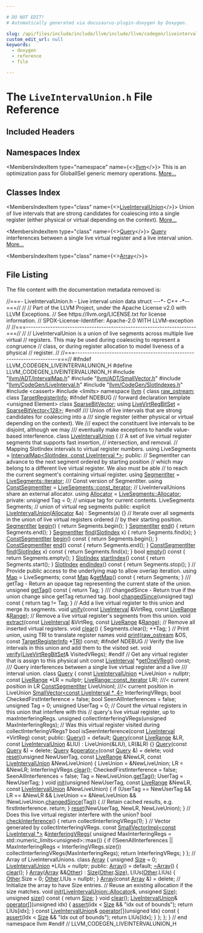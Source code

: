 ```yaml
---

# DO NOT EDIT!
# Automatically generated via docusaurus-plugin-doxygen by Doxygen.

slug: /api/files/include/include/llvm/include/llvm/codegen/liveintervalunion-h
custom_edit_url: null
keywords:
  - doxygen
  - reference
  - file

---
```





# The `LiveIntervalUnion.h` File Reference

<DoxygenPage pluginConfig={pluginConfig}>



## Included Headers

<IncludesList>
<IncludesListItem
  filePath="llvm/ADT/IntervalMap.h"
  permalink="/docs/api/files/include/include/llvm/include/llvm/adt/intervalmap-h"
  isLocal="true" />
<IncludesListItem
  filePath="llvm/ADT/SmallVector.h"
  permalink="/docs/api/files/include/include/llvm/include/llvm/adt/smallvector-h"
  isLocal="true" />
<IncludesListItem
  filePath="llvm/CodeGen/LiveInterval.h"
  permalink="/docs/api/files/include/include/llvm/include/llvm/codegen/liveinterval-h"
  isLocal="true" />
<IncludesListItem
  filePath="llvm/CodeGen/SlotIndexes.h"
  permalink="/docs/api/files/include/include/llvm/include/llvm/codegen/slotindexes-h"
  isLocal="true" />
<IncludesListItem
  filePath="cassert"
  permalink=""
  isLocal="false" />
<IncludesListItem
  filePath="limits"
  permalink=""
  isLocal="false" />
</IncludesList>

## Namespaces Index

<MembersIndex>

<MembersIndexItem
  type="namespace"
  name={<><a href="/docs/api/namespaces/llvm">llvm</a></>}>
This is an optimization pass for GlobalISel generic memory operations. <a href="/docs/api/namespaces/llvm/#details">More...</a>
</MembersIndexItem>

</MembersIndex>

## Classes Index

<MembersIndex>

<MembersIndexItem
  type="class"
  name={<><a href="/docs/api/classes/llvm/liveintervalunion">LiveIntervalUnion</a></>}>
Union of live intervals that are strong candidates for coalescing into a single register (either physical or virtual depending on the context). <a href="/docs/api/classes/llvm/liveintervalunion/#details">More...</a>
</MembersIndexItem>

<MembersIndexItem
  type="class"
  name={<><a href="/docs/api/classes/llvm/liveintervalunion/query">Query</a></>}>
<a href="/docs/api/classes/llvm/liveintervalunion/query">Query</a> interferences between a single live virtual register and a live interval union. <a href="/docs/api/classes/llvm/liveintervalunion/query/#details">More...</a>
</MembersIndexItem>

<MembersIndexItem
  type="class"
  name={<><a href="/docs/api/classes/llvm/liveintervalunion/array">Array</a></>}>
</MembersIndexItem>

</MembersIndex>


## File Listing

The file content with the documentation metadata removed is:

<ProgramListing>

<Link id="l00001" /><CodeLine lineNumber="1"><Highlight kind="comment">//===- LiveIntervalUnion.h - Live interval union data struct ---&#42;- C++ -&#42;--===//</Highlight><Highlight kind="normal"></Highlight></CodeLine>
<Link id="l00002" /><CodeLine lineNumber="2"><Highlight kind="normal"></Highlight><Highlight kind="comment">//</Highlight><Highlight kind="normal"></Highlight></CodeLine>
<Link id="l00003" /><CodeLine lineNumber="3"><Highlight kind="normal"></Highlight><Highlight kind="comment">// Part of the LLVM Project, under the Apache License v2.0 with LLVM Exceptions.</Highlight><Highlight kind="normal"></Highlight></CodeLine>
<Link id="l00004" /><CodeLine lineNumber="4"><Highlight kind="normal"></Highlight><Highlight kind="comment">// See https://llvm.org/LICENSE.txt for license information.</Highlight><Highlight kind="normal"></Highlight></CodeLine>
<Link id="l00005" /><CodeLine lineNumber="5"><Highlight kind="normal"></Highlight><Highlight kind="comment">// SPDX-License-Identifier: Apache-2.0 WITH LLVM-exception</Highlight><Highlight kind="normal"></Highlight></CodeLine>
<Link id="l00006" /><CodeLine lineNumber="6"><Highlight kind="normal"></Highlight><Highlight kind="comment">//</Highlight><Highlight kind="normal"></Highlight></CodeLine>
<Link id="l00007" /><CodeLine lineNumber="7"><Highlight kind="normal"></Highlight><Highlight kind="comment">//===----------------------------------------------------------------------===//</Highlight><Highlight kind="normal"></Highlight></CodeLine>
<Link id="l00008" /><CodeLine lineNumber="8"><Highlight kind="normal"></Highlight><Highlight kind="comment">//</Highlight><Highlight kind="normal"></Highlight></CodeLine>
<Link id="l00009" /><CodeLine lineNumber="9"><Highlight kind="normal"></Highlight><Highlight kind="comment">// LiveIntervalUnion is a union of live segments across multiple live virtual</Highlight><Highlight kind="normal"></Highlight></CodeLine>
<Link id="l00010" /><CodeLine lineNumber="10"><Highlight kind="normal"></Highlight><Highlight kind="comment">// registers. This may be used during coalescing to represent a congruence</Highlight><Highlight kind="normal"></Highlight></CodeLine>
<Link id="l00011" /><CodeLine lineNumber="11"><Highlight kind="normal"></Highlight><Highlight kind="comment">// class, or during register allocation to model liveness of a physical</Highlight><Highlight kind="normal"></Highlight></CodeLine>
<Link id="l00012" /><CodeLine lineNumber="12"><Highlight kind="normal"></Highlight><Highlight kind="comment">// register.</Highlight><Highlight kind="normal"></Highlight></CodeLine>
<Link id="l00013" /><CodeLine lineNumber="13"><Highlight kind="normal"></Highlight><Highlight kind="comment">//</Highlight><Highlight kind="normal"></Highlight></CodeLine>
<Link id="l00014" /><CodeLine lineNumber="14"><Highlight kind="normal"></Highlight><Highlight kind="comment">//===----------------------------------------------------------------------===//</Highlight><Highlight kind="normal"></Highlight></CodeLine>
<Link id="l00015" /><CodeLine lineNumber="15"><Highlight kind="normal"></Highlight></CodeLine>
<Link id="l00016" /><CodeLine lineNumber="16"><Highlight kind="normal"></Highlight><Highlight kind="preprocessor">#ifndef LLVM&#95;CODEGEN&#95;LIVEINTERVALUNION&#95;H</Highlight><Highlight kind="normal"></Highlight></CodeLine>
<Link id="l00017" /><CodeLine lineNumber="17"><Highlight kind="normal"></Highlight><Highlight kind="preprocessor">#define LLVM&#95;CODEGEN&#95;LIVEINTERVALUNION&#95;H</Highlight><Highlight kind="normal"></Highlight></CodeLine>
<Link id="l00018" /><CodeLine lineNumber="18"><Highlight kind="normal"></Highlight></CodeLine>
<Link id="l00019" /><CodeLine lineNumber="19"><Highlight kind="normal"></Highlight><Highlight kind="preprocessor">#include &quot;<a href="/docs/api/files/include/include/llvm/include/llvm/adt/intervalmap-h">llvm/ADT/IntervalMap.h</a>&quot;</Highlight><Highlight kind="normal"></Highlight></CodeLine>
<Link id="l00020" /><CodeLine lineNumber="20"><Highlight kind="normal"></Highlight><Highlight kind="preprocessor">#include &quot;<a href="/docs/api/files/include/include/llvm/include/llvm/adt/smallvector-h">llvm/ADT/SmallVector.h</a>&quot;</Highlight><Highlight kind="normal"></Highlight></CodeLine>
<Link id="l00021" /><CodeLine lineNumber="21"><Highlight kind="normal"></Highlight><Highlight kind="preprocessor">#include &quot;<a href="/docs/api/files/include/include/llvm/include/llvm/codegen/liveinterval-h">llvm/CodeGen/LiveInterval.h</a>&quot;</Highlight><Highlight kind="normal"></Highlight></CodeLine>
<Link id="l00022" /><CodeLine lineNumber="22"><Highlight kind="normal"></Highlight><Highlight kind="preprocessor">#include &quot;<a href="/docs/api/files/include/include/llvm/include/llvm/codegen/slotindexes-h">llvm/CodeGen/SlotIndexes.h</a>&quot;</Highlight><Highlight kind="normal"></Highlight></CodeLine>
<Link id="l00023" /><CodeLine lineNumber="23"><Highlight kind="normal"></Highlight><Highlight kind="preprocessor">#include &lt;cassert&gt;</Highlight><Highlight kind="normal"></Highlight></CodeLine>
<Link id="l00024" /><CodeLine lineNumber="24"><Highlight kind="normal"></Highlight><Highlight kind="preprocessor">#include &lt;limits&gt;</Highlight><Highlight kind="normal"></Highlight></CodeLine>
<Link id="l00025" /><CodeLine lineNumber="25"><Highlight kind="normal"></Highlight></CodeLine>
<Link id="l00026" /><CodeLine lineNumber="26"><Highlight kind="normal"></Highlight><Highlight kind="keyword">namespace </Highlight><Highlight kind="normal"><a href="/docs/api/namespaces/llvm">llvm</a> &#123;</Highlight></CodeLine>
<Link id="l00027" /><CodeLine lineNumber="27"><Highlight kind="normal"></Highlight></CodeLine>
<Link id="l00028" /><CodeLine lineNumber="28"><Highlight kind="normal"></Highlight><Highlight kind="keyword">class </Highlight><Highlight kind="normal"><a href="/docs/api/classes/llvm/raw-ostream">raw&#95;ostream</a>;</Highlight></CodeLine>
<Link id="l00029" /><CodeLine lineNumber="29"><Highlight kind="normal"></Highlight><Highlight kind="keyword">class </Highlight><Highlight kind="normal"><a href="/docs/api/classes/llvm/targetregisterinfo">TargetRegisterInfo</a>;</Highlight></CodeLine>
<Link id="l00030" /><CodeLine lineNumber="30"><Highlight kind="normal"></Highlight></CodeLine>
<Link id="l00031" /><CodeLine lineNumber="31"><Highlight kind="normal"></Highlight><Highlight kind="preprocessor">#ifndef NDEBUG</Highlight><Highlight kind="normal"></Highlight></CodeLine>
<Link id="l00032" /><CodeLine lineNumber="32"><Highlight kind="normal"></Highlight><Highlight kind="comment">// forward declaration</Highlight><Highlight kind="normal"></Highlight></CodeLine>
<Link id="l00033" /><CodeLine lineNumber="33"><Highlight kind="normal"></Highlight><Highlight kind="keyword">template</Highlight><Highlight kind="normal"> &lt;</Highlight><Highlight kind="keywordtype">unsigned</Highlight><Highlight kind="normal"> Element&gt; </Highlight><Highlight kind="keyword">class </Highlight><Highlight kind="normal"><a href="/docs/api/classes/llvm/sparsebitvector">SparseBitVector</a>;</Highlight></CodeLine>
<Link id="l00034" /><CodeLine lineNumber="34"><Highlight kind="normal"></Highlight></CodeLine>
<Link id="l00035" /><CodeLine lineNumber="35" lineLink="/docs/api/namespaces/llvm/#a4d5f563efc65347976c99e5866e307d0"><Highlight kind="normal"></Highlight><Highlight kind="keyword">using </Highlight><Highlight kind="normal"><a href="/docs/api/namespaces/llvm/#a4d5f563efc65347976c99e5866e307d0">LiveVirtRegBitSet</a> = <a href="/docs/api/classes/llvm/sparsebitvector">SparseBitVector&lt;128&gt;</a>;</Highlight></CodeLine>
<Link id="l00036" /><CodeLine lineNumber="36"><Highlight kind="normal"></Highlight><Highlight kind="preprocessor">#endif</Highlight><Highlight kind="normal"></Highlight></CodeLine>
<Link id="l00037" /><CodeLine lineNumber="37"><Highlight kind="normal"></Highlight><Highlight kind="comment"></Highlight></CodeLine>
<Link id="l00038" /><CodeLine lineNumber="38"><Highlight kind="comment">/// Union of live intervals that are strong candidates for coalescing into a</Highlight></CodeLine>
<Link id="l00039" /><CodeLine lineNumber="39"><Highlight kind="comment">/// single register (either physical or virtual depending on the context).  We</Highlight></CodeLine>
<Link id="l00040" /><CodeLine lineNumber="40"><Highlight kind="comment">/// expect the constituent live intervals to be disjoint, although we may</Highlight></CodeLine>
<Link id="l00041" /><CodeLine lineNumber="41"><Highlight kind="comment">/// eventually make exceptions to handle value-based interference.</Highlight><Highlight kind="normal"></Highlight></CodeLine>
<Link id="l00042" /><CodeLine lineNumber="42" lineLink="/docs/api/classes/llvm/liveintervalunion"><Highlight kind="normal"></Highlight><Highlight kind="keyword">class </Highlight><Highlight kind="normal"><a href="/docs/api/classes/llvm/liveintervalunion/#a2a70d7d591281375f770580181ca61ff">LiveIntervalUnion</a> &#123;</Highlight></CodeLine>
<Link id="l00043" /><CodeLine lineNumber="43"><Highlight kind="normal">  </Highlight><Highlight kind="comment">// A set of live virtual register segments that supports fast insertion,</Highlight><Highlight kind="normal"></Highlight></CodeLine>
<Link id="l00044" /><CodeLine lineNumber="44"><Highlight kind="normal">  </Highlight><Highlight kind="comment">// intersection, and removal.</Highlight><Highlight kind="normal"></Highlight></CodeLine>
<Link id="l00045" /><CodeLine lineNumber="45"><Highlight kind="normal">  </Highlight><Highlight kind="comment">// Mapping SlotIndex intervals to virtual register numbers.</Highlight><Highlight kind="normal"></Highlight></CodeLine>
<Link id="l00046" /><CodeLine lineNumber="46"><Highlight kind="normal">  </Highlight><Highlight kind="keyword">using </Highlight><Highlight kind="normal">LiveSegments = <a href="/docs/api/classes/llvm/intervalmap">IntervalMap&lt;SlotIndex, const LiveInterval &#42;&gt;</a>;</Highlight></CodeLine>
<Link id="l00047" /><CodeLine lineNumber="47"><Highlight kind="normal"></Highlight></CodeLine>
<Link id="l00048" /><CodeLine lineNumber="48"><Highlight kind="normal"></Highlight><Highlight kind="keyword">public</Highlight><Highlight kind="normal">:</Highlight></CodeLine>
<Link id="l00049" /><CodeLine lineNumber="49"><Highlight kind="normal">  </Highlight><Highlight kind="comment">// SegmentIter can advance to the next segment ordered by starting position</Highlight><Highlight kind="normal"></Highlight></CodeLine>
<Link id="l00050" /><CodeLine lineNumber="50"><Highlight kind="normal">  </Highlight><Highlight kind="comment">// which may belong to a different live virtual register. We also must be able</Highlight><Highlight kind="normal"></Highlight></CodeLine>
<Link id="l00051" /><CodeLine lineNumber="51"><Highlight kind="normal">  </Highlight><Highlight kind="comment">// to reach the current segment&#39;s containing virtual register.</Highlight><Highlight kind="normal"></Highlight></CodeLine>
<Link id="l00052" /><CodeLine lineNumber="52" lineLink="/docs/api/classes/llvm/liveintervalunion/#a955fe64963e97f1356746fbce9baeb84"><Highlight kind="normal">  </Highlight><Highlight kind="keyword">using </Highlight><Highlight kind="normal"><a href="/docs/api/classes/llvm/liveintervalunion/#a955fe64963e97f1356746fbce9baeb84">SegmentIter</a> = <a href="/docs/api/classes/llvm/intervalmap/#a67171474c4da6cc8efe0c7fafefd2b2d">LiveSegments::iterator</a>;</Highlight></CodeLine>
<Link id="l00053" /><CodeLine lineNumber="53"><Highlight kind="normal"></Highlight><Highlight kind="comment"></Highlight></CodeLine>
<Link id="l00054" /><CodeLine lineNumber="54"><Highlight kind="comment">  /// Const version of SegmentIter.</Highlight><Highlight kind="normal"></Highlight></CodeLine>
<Link id="l00055" /><CodeLine lineNumber="55" lineLink="/docs/api/classes/llvm/liveintervalunion/#a2372af5542d002fe85ce028e06172be1"><Highlight kind="normal">  </Highlight><Highlight kind="keyword">using </Highlight><Highlight kind="normal"><a href="/docs/api/classes/llvm/liveintervalunion/#a2372af5542d002fe85ce028e06172be1">ConstSegmentIter</a> = <a href="/docs/api/classes/llvm/intervalmap/#ac220ce1c155db1ac44146c12d178056f">LiveSegments::const&#95;iterator</a>;</Highlight></CodeLine>
<Link id="l00056" /><CodeLine lineNumber="56"><Highlight kind="normal"></Highlight></CodeLine>
<Link id="l00057" /><CodeLine lineNumber="57"><Highlight kind="normal">  </Highlight><Highlight kind="comment">// LiveIntervalUnions share an external allocator.</Highlight><Highlight kind="normal"></Highlight></CodeLine>
<Link id="l00058" /><CodeLine lineNumber="58" lineLink="/docs/api/classes/llvm/liveintervalunion/#aec9428cfe59ce0851615cef7e5527a01"><Highlight kind="normal">  </Highlight><Highlight kind="keyword">using </Highlight><Highlight kind="normal"><a href="/docs/api/classes/llvm/liveintervalunion/#aec9428cfe59ce0851615cef7e5527a01">Allocator</a> = <a href="/docs/api/classes/llvm/intervalmap/#a6b645fcc5ae44b9a8e2fef275890ae4b">LiveSegments::Allocator</a>;</Highlight></CodeLine>
<Link id="l00059" /><CodeLine lineNumber="59"><Highlight kind="normal"></Highlight></CodeLine>
<Link id="l00060" /><CodeLine lineNumber="60"><Highlight kind="normal"></Highlight><Highlight kind="keyword">private</Highlight><Highlight kind="normal">:</Highlight></CodeLine>
<Link id="l00061" /><CodeLine lineNumber="61"><Highlight kind="normal">  </Highlight><Highlight kind="keywordtype">unsigned</Highlight><Highlight kind="normal"> Tag = 0;       </Highlight><Highlight kind="comment">// unique tag for current contents.</Highlight><Highlight kind="normal"></Highlight></CodeLine>
<Link id="l00062" /><CodeLine lineNumber="62"><Highlight kind="normal">  LiveSegments Segments;  </Highlight><Highlight kind="comment">// union of virtual reg segments</Highlight><Highlight kind="normal"></Highlight></CodeLine>
<Link id="l00063" /><CodeLine lineNumber="63"><Highlight kind="normal"></Highlight></CodeLine>
<Link id="l00064" /><CodeLine lineNumber="64"><Highlight kind="normal"></Highlight><Highlight kind="keyword">public</Highlight><Highlight kind="normal">:</Highlight></CodeLine>
<Link id="l00065" /><CodeLine lineNumber="65" lineLink="/docs/api/classes/llvm/liveintervalunion/#a2a70d7d591281375f770580181ca61ff"><Highlight kind="normal">  </Highlight><Highlight kind="keyword">explicit</Highlight><Highlight kind="normal"> <a href="/docs/api/classes/llvm/liveintervalunion/#a2a70d7d591281375f770580181ca61ff">LiveIntervalUnion</a>(<a href="/docs/api/classes/llvm/liveintervalunion/#aec9428cfe59ce0851615cef7e5527a01">Allocator</a> &amp;a) : Segments(a) &#123;&#125;</Highlight></CodeLine>
<Link id="l00066" /><CodeLine lineNumber="66"><Highlight kind="normal"></Highlight></CodeLine>
<Link id="l00067" /><CodeLine lineNumber="67"><Highlight kind="normal">  </Highlight><Highlight kind="comment">// Iterate over all segments in the union of live virtual registers ordered</Highlight><Highlight kind="normal"></Highlight></CodeLine>
<Link id="l00068" /><CodeLine lineNumber="68"><Highlight kind="normal">  </Highlight><Highlight kind="comment">// by their starting position.</Highlight><Highlight kind="normal"></Highlight></CodeLine>
<Link id="l00069" /><CodeLine lineNumber="69" lineLink="/docs/api/classes/llvm/liveintervalunion/#a53943d0d7115be6e10debb704a13bd78"><Highlight kind="normal">  <a href="/docs/api/classes/llvm/liveintervalunion/#a955fe64963e97f1356746fbce9baeb84">SegmentIter</a> <a href="/docs/api/classes/llvm/liveintervalunion/#a53943d0d7115be6e10debb704a13bd78">begin</a>() &#123; </Highlight><Highlight kind="keywordflow">return</Highlight><Highlight kind="normal"> Segments.begin(); &#125;</Highlight></CodeLine>
<Link id="l00070" /><CodeLine lineNumber="70" lineLink="/docs/api/classes/llvm/liveintervalunion/#a6a6e7a0f4a7257f1869cbaf96a585b47"><Highlight kind="normal">  <a href="/docs/api/classes/llvm/liveintervalunion/#a955fe64963e97f1356746fbce9baeb84">SegmentIter</a> <a href="/docs/api/classes/llvm/liveintervalunion/#a6a6e7a0f4a7257f1869cbaf96a585b47">end</a>() &#123; </Highlight><Highlight kind="keywordflow">return</Highlight><Highlight kind="normal"> Segments.end(); &#125;</Highlight></CodeLine>
<Link id="l00071" /><CodeLine lineNumber="71" lineLink="/docs/api/classes/llvm/liveintervalunion/#a2b0807c8afe1c56b607a1a214f94c9b3"><Highlight kind="normal">  <a href="/docs/api/classes/llvm/liveintervalunion/#a955fe64963e97f1356746fbce9baeb84">SegmentIter</a> <a href="/docs/api/classes/llvm/liveintervalunion/#a2b0807c8afe1c56b607a1a214f94c9b3">find</a>(<a href="/docs/api/classes/llvm/slotindex">SlotIndex</a> x) &#123; </Highlight><Highlight kind="keywordflow">return</Highlight><Highlight kind="normal"> Segments.find(x); &#125;</Highlight></CodeLine>
<Link id="l00072" /><CodeLine lineNumber="72" lineLink="/docs/api/classes/llvm/liveintervalunion/#a38d84b05915eec436151c65c0fa41c42"><Highlight kind="normal">  <a href="/docs/api/classes/llvm/liveintervalunion/#a2372af5542d002fe85ce028e06172be1">ConstSegmentIter</a> <a href="/docs/api/classes/llvm/liveintervalunion/#a38d84b05915eec436151c65c0fa41c42">begin</a>()</Highlight><Highlight kind="keyword"> const </Highlight><Highlight kind="normal">&#123; </Highlight><Highlight kind="keywordflow">return</Highlight><Highlight kind="normal"> Segments.begin(); &#125;</Highlight></CodeLine>
<Link id="l00073" /><CodeLine lineNumber="73" lineLink="/docs/api/classes/llvm/liveintervalunion/#af82ccf2f57ab2fea363b336e720e019d"><Highlight kind="normal">  <a href="/docs/api/classes/llvm/liveintervalunion/#a2372af5542d002fe85ce028e06172be1">ConstSegmentIter</a> <a href="/docs/api/classes/llvm/liveintervalunion/#af82ccf2f57ab2fea363b336e720e019d">end</a>()</Highlight><Highlight kind="keyword"> const </Highlight><Highlight kind="normal">&#123; </Highlight><Highlight kind="keywordflow">return</Highlight><Highlight kind="normal"> Segments.end(); &#125;</Highlight></CodeLine>
<Link id="l00074" /><CodeLine lineNumber="74" lineLink="/docs/api/classes/llvm/liveintervalunion/#aa58fb7d5c2477c4e30c348b28c2965dc"><Highlight kind="normal">  <a href="/docs/api/classes/llvm/liveintervalunion/#a2372af5542d002fe85ce028e06172be1">ConstSegmentIter</a> <a href="/docs/api/classes/llvm/liveintervalunion/#aa58fb7d5c2477c4e30c348b28c2965dc">find</a>(<a href="/docs/api/classes/llvm/slotindex">SlotIndex</a> x)</Highlight><Highlight kind="keyword"> const </Highlight><Highlight kind="normal">&#123; </Highlight><Highlight kind="keywordflow">return</Highlight><Highlight kind="normal"> Segments.find(x); &#125;</Highlight></CodeLine>
<Link id="l00075" /><CodeLine lineNumber="75"><Highlight kind="normal"></Highlight></CodeLine>
<Link id="l00076" /><CodeLine lineNumber="76" lineLink="/docs/api/classes/llvm/liveintervalunion/#ae2bd39cef1749176c095654a688d8166"><Highlight kind="normal">  </Highlight><Highlight kind="keywordtype">bool</Highlight><Highlight kind="normal"> <a href="/docs/api/classes/llvm/liveintervalunion/#ae2bd39cef1749176c095654a688d8166">empty</a>()</Highlight><Highlight kind="keyword"> const </Highlight><Highlight kind="normal">&#123; </Highlight><Highlight kind="keywordflow">return</Highlight><Highlight kind="normal"> Segments.empty(); &#125;</Highlight></CodeLine>
<Link id="l00077" /><CodeLine lineNumber="77" lineLink="/docs/api/classes/llvm/liveintervalunion/#a193933d7e0c817cff8d7b4cc84309951"><Highlight kind="normal">  <a href="/docs/api/classes/llvm/slotindex">SlotIndex</a> <a href="/docs/api/classes/llvm/liveintervalunion/#a193933d7e0c817cff8d7b4cc84309951">startIndex</a>()</Highlight><Highlight kind="keyword"> const </Highlight><Highlight kind="normal">&#123; </Highlight><Highlight kind="keywordflow">return</Highlight><Highlight kind="normal"> Segments.start(); &#125;</Highlight></CodeLine>
<Link id="l00078" /><CodeLine lineNumber="78" lineLink="/docs/api/classes/llvm/liveintervalunion/#acece4a57a1a46acb71b962a2ac67db7a"><Highlight kind="normal">  <a href="/docs/api/classes/llvm/slotindex">SlotIndex</a> <a href="/docs/api/classes/llvm/liveintervalunion/#acece4a57a1a46acb71b962a2ac67db7a">endIndex</a>()</Highlight><Highlight kind="keyword"> const </Highlight><Highlight kind="normal">&#123; </Highlight><Highlight kind="keywordflow">return</Highlight><Highlight kind="normal"> Segments.stop(); &#125;</Highlight></CodeLine>
<Link id="l00079" /><CodeLine lineNumber="79"><Highlight kind="normal"></Highlight></CodeLine>
<Link id="l00080" /><CodeLine lineNumber="80"><Highlight kind="normal">  </Highlight><Highlight kind="comment">// Provide public access to the underlying map to allow overlap iteration.</Highlight><Highlight kind="normal"></Highlight></CodeLine>
<Link id="l00081" /><CodeLine lineNumber="81" lineLink="/docs/api/classes/llvm/liveintervalunion/#af2f7ebbad70dee51c4d0be722852ca19"><Highlight kind="normal">  </Highlight><Highlight kind="keyword">using </Highlight><Highlight kind="normal"><a href="/docs/api/classes/llvm/liveintervalunion/#af2f7ebbad70dee51c4d0be722852ca19">Map</a> = LiveSegments;</Highlight></CodeLine>
<Link id="l00082" /><CodeLine lineNumber="82" lineLink="/docs/api/classes/llvm/liveintervalunion/#ad5af30eb111561b2beede640a0f4ccb6"><Highlight kind="normal">  </Highlight><Highlight kind="keyword">const</Highlight><Highlight kind="normal"> <a href="/docs/api/classes/llvm/liveintervalunion/#af2f7ebbad70dee51c4d0be722852ca19">Map</a> &amp;<a href="/docs/api/classes/llvm/liveintervalunion/#ad5af30eb111561b2beede640a0f4ccb6">getMap</a>()</Highlight><Highlight kind="keyword"> const </Highlight><Highlight kind="normal">&#123; </Highlight><Highlight kind="keywordflow">return</Highlight><Highlight kind="normal"> Segments; &#125;</Highlight></CodeLine>
<Link id="l00083" /><CodeLine lineNumber="83"><Highlight kind="normal"></Highlight><Highlight kind="comment"></Highlight></CodeLine>
<Link id="l00084" /><CodeLine lineNumber="84"><Highlight kind="comment">  /// getTag - Return an opaque tag representing the current state of the union.</Highlight><Highlight kind="normal"></Highlight></CodeLine>
<Link id="l00085" /><CodeLine lineNumber="85" lineLink="/docs/api/classes/llvm/liveintervalunion/#a9c0a608cb0e8173b6521c236f9b52740"><Highlight kind="normal">  </Highlight><Highlight kind="keywordtype">unsigned</Highlight><Highlight kind="normal"> <a href="/docs/api/classes/llvm/liveintervalunion/#a9c0a608cb0e8173b6521c236f9b52740">getTag</a>()</Highlight><Highlight kind="keyword"> const </Highlight><Highlight kind="normal">&#123; </Highlight><Highlight kind="keywordflow">return</Highlight><Highlight kind="normal"> Tag; &#125;</Highlight></CodeLine>
<Link id="l00086" /><CodeLine lineNumber="86"><Highlight kind="normal"></Highlight><Highlight kind="comment"></Highlight></CodeLine>
<Link id="l00087" /><CodeLine lineNumber="87"><Highlight kind="comment">  /// changedSince - Return true if the union change since getTag returned tag.</Highlight><Highlight kind="normal"></Highlight></CodeLine>
<Link id="l00088" /><CodeLine lineNumber="88" lineLink="/docs/api/classes/llvm/liveintervalunion/#aafcfe2a42c4b42df9b2ff36a7710feb8"><Highlight kind="normal">  </Highlight><Highlight kind="keywordtype">bool</Highlight><Highlight kind="normal"> <a href="/docs/api/classes/llvm/liveintervalunion/#aafcfe2a42c4b42df9b2ff36a7710feb8">changedSince</a>(</Highlight><Highlight kind="keywordtype">unsigned</Highlight><Highlight kind="normal"> tag)</Highlight><Highlight kind="keyword"> const </Highlight><Highlight kind="normal">&#123; </Highlight><Highlight kind="keywordflow">return</Highlight><Highlight kind="normal"> tag != Tag; &#125;</Highlight></CodeLine>
<Link id="l00089" /><CodeLine lineNumber="89"><Highlight kind="normal"></Highlight></CodeLine>
<Link id="l00090" /><CodeLine lineNumber="90"><Highlight kind="normal">  </Highlight><Highlight kind="comment">// Add a live virtual register to this union and merge its segments.</Highlight><Highlight kind="normal"></Highlight></CodeLine>
<Link id="l00091" /><CodeLine lineNumber="91"><Highlight kind="normal">  </Highlight><Highlight kind="keywordtype">void</Highlight><Highlight kind="normal"> <a href="/docs/api/classes/llvm/liveintervalunion/#a2ca797d7f7c91269e316f10da8d7844b">unify</a>(</Highlight><Highlight kind="keyword">const</Highlight><Highlight kind="normal"> <a href="/docs/api/classes/llvm/liveinterval">LiveInterval</a> &amp;VirtReg, </Highlight><Highlight kind="keyword">const</Highlight><Highlight kind="normal"> <a href="/docs/api/classes/llvm/liverange">LiveRange</a> &amp;<a href="/docs/api/files/lib/lib/target/lib/target/nvptx/nvvmintrrange-cpp/#a34bd74317e3f04bfc4318c2d1a470877">Range</a>);</Highlight></CodeLine>
<Link id="l00092" /><CodeLine lineNumber="92"><Highlight kind="normal"></Highlight></CodeLine>
<Link id="l00093" /><CodeLine lineNumber="93"><Highlight kind="normal">  </Highlight><Highlight kind="comment">// Remove a live virtual register&#39;s segments from this union.</Highlight><Highlight kind="normal"></Highlight></CodeLine>
<Link id="l00094" /><CodeLine lineNumber="94"><Highlight kind="normal">  </Highlight><Highlight kind="keywordtype">void</Highlight><Highlight kind="normal"> <a href="/docs/api/files/lib/lib/transforms/lib/transforms/ipo/loopextractor-cpp/#a84dff14934298a71113ab11312c243f6">extract</a>(</Highlight><Highlight kind="keyword">const</Highlight><Highlight kind="normal"> <a href="/docs/api/classes/llvm/liveinterval">LiveInterval</a> &amp;VirtReg, </Highlight><Highlight kind="keyword">const</Highlight><Highlight kind="normal"> <a href="/docs/api/classes/llvm/liverange">LiveRange</a> &amp;<a href="/docs/api/files/lib/lib/target/lib/target/nvptx/nvvmintrrange-cpp/#a34bd74317e3f04bfc4318c2d1a470877">Range</a>);</Highlight></CodeLine>
<Link id="l00095" /><CodeLine lineNumber="95"><Highlight kind="normal"></Highlight></CodeLine>
<Link id="l00096" /><CodeLine lineNumber="96"><Highlight kind="normal">  </Highlight><Highlight kind="comment">// Remove all inserted virtual registers.</Highlight><Highlight kind="normal"></Highlight></CodeLine>
<Link id="l00097" /><CodeLine lineNumber="97" lineLink="/docs/api/classes/llvm/liveintervalunion/#a272c768c284bb45b0700a67a4da3d54a"><Highlight kind="normal">  </Highlight><Highlight kind="keywordtype">void</Highlight><Highlight kind="normal"> <a href="/docs/api/classes/llvm/liveintervalunion/#a272c768c284bb45b0700a67a4da3d54a">clear</a>() &#123; Segments.clear(); ++Tag; &#125;</Highlight></CodeLine>
<Link id="l00098" /><CodeLine lineNumber="98"><Highlight kind="normal"></Highlight></CodeLine>
<Link id="l00099" /><CodeLine lineNumber="99"><Highlight kind="normal">  </Highlight><Highlight kind="comment">// Print union, using TRI to translate register names</Highlight><Highlight kind="normal"></Highlight></CodeLine>
<Link id="l00100" /><CodeLine lineNumber="100"><Highlight kind="normal">  </Highlight><Highlight kind="keywordtype">void</Highlight><Highlight kind="normal"> <a href="/docs/api/classes/llvm/liveintervalunion/#ac71126c0da12305fa8cf78f7e1d4d1a2">print</a>(<a href="/docs/api/classes/llvm/raw-ostream">raw&#95;ostream</a> &amp;OS, </Highlight><Highlight kind="keyword">const</Highlight><Highlight kind="normal"> <a href="/docs/api/classes/llvm/targetregisterinfo">TargetRegisterInfo</a> &#42;<a href="/docs/api/files/lib/lib/codegen/machinesink-cpp/#a0f36ed1bc17fc1aa97fe291c439a0698">TRI</a>) </Highlight><Highlight kind="keyword">const</Highlight><Highlight kind="normal">;</Highlight></CodeLine>
<Link id="l00101" /><CodeLine lineNumber="101"><Highlight kind="normal"></Highlight></CodeLine>
<Link id="l00102" /><CodeLine lineNumber="102"><Highlight kind="normal"></Highlight><Highlight kind="preprocessor">#ifndef NDEBUG</Highlight><Highlight kind="normal"></Highlight></CodeLine>
<Link id="l00103" /><CodeLine lineNumber="103"><Highlight kind="normal">  </Highlight><Highlight kind="comment">// Verify the live intervals in this union and add them to the visited set.</Highlight><Highlight kind="normal"></Highlight></CodeLine>
<Link id="l00104" /><CodeLine lineNumber="104"><Highlight kind="normal">  </Highlight><Highlight kind="keywordtype">void</Highlight><Highlight kind="normal"> <a href="/docs/api/files/lib/lib/target/lib/target/powerpc/ppcctrloopsverify-cpp/#a593cc2f204f7b2edc16ee222c37c3196">verify</a>(<a href="/docs/api/namespaces/llvm/#a4d5f563efc65347976c99e5866e307d0">LiveVirtRegBitSet</a>&amp; VisitedVRegs);</Highlight></CodeLine>
<Link id="l00105" /><CodeLine lineNumber="105"><Highlight kind="normal"></Highlight><Highlight kind="preprocessor">#endif</Highlight><Highlight kind="normal"></Highlight></CodeLine>
<Link id="l00106" /><CodeLine lineNumber="106"><Highlight kind="normal"></Highlight></CodeLine>
<Link id="l00107" /><CodeLine lineNumber="107"><Highlight kind="normal">  </Highlight><Highlight kind="comment">// Get any virtual register that is assign to this physical unit</Highlight><Highlight kind="normal"></Highlight></CodeLine>
<Link id="l00108" /><CodeLine lineNumber="108"><Highlight kind="normal">  </Highlight><Highlight kind="keyword">const</Highlight><Highlight kind="normal"> <a href="/docs/api/classes/llvm/liveinterval">LiveInterval</a> &#42;<a href="/docs/api/classes/llvm/liveintervalunion/#a40b6f3f99b400461f81346d88138ed01">getOneVReg</a>() </Highlight><Highlight kind="keyword">const</Highlight><Highlight kind="normal">;</Highlight></CodeLine>
<Link id="l00109" /><CodeLine lineNumber="109"><Highlight kind="normal"></Highlight><Highlight kind="comment"></Highlight></CodeLine>
<Link id="l00110" /><CodeLine lineNumber="110"><Highlight kind="comment">  /// Query interferences between a single live virtual register and a live</Highlight></CodeLine>
<Link id="l00111" /><CodeLine lineNumber="111"><Highlight kind="comment">  /// interval union.</Highlight><Highlight kind="normal"></Highlight></CodeLine>
<Link id="l00112" /><CodeLine lineNumber="112" lineLink="/docs/api/classes/llvm/liveintervalunion/query"><Highlight kind="normal">  </Highlight><Highlight kind="keyword">class </Highlight><Highlight kind="normal"><a href="/docs/api/classes/llvm/liveintervalunion/query/#a879c61bc050d5945d4d3c8f17f8bb7e4">Query</a> &#123;</Highlight></CodeLine>
<Link id="l00113" /><CodeLine lineNumber="113"><Highlight kind="normal">    </Highlight><Highlight kind="keyword">const</Highlight><Highlight kind="normal"> <a href="/docs/api/classes/llvm/liveintervalunion/#a2a70d7d591281375f770580181ca61ff">LiveIntervalUnion</a> &#42;LiveUnion = </Highlight><Highlight kind="keyword">nullptr</Highlight><Highlight kind="normal">;</Highlight></CodeLine>
<Link id="l00114" /><CodeLine lineNumber="114"><Highlight kind="normal">    </Highlight><Highlight kind="keyword">const</Highlight><Highlight kind="normal"> <a href="/docs/api/classes/llvm/liverange">LiveRange</a> &#42;LR = </Highlight><Highlight kind="keyword">nullptr</Highlight><Highlight kind="normal">;</Highlight></CodeLine>
<Link id="l00115" /><CodeLine lineNumber="115"><Highlight kind="normal">    <a href="/docs/api/classes/llvm/liverange/#a3fc869c7f6d53c3fbb4e572b7821dd05">LiveRange::const&#95;iterator</a> LRI;  </Highlight><Highlight kind="comment">///&lt; current position in LR</Highlight><Highlight kind="normal"></Highlight></CodeLine>
<Link id="l00116" /><CodeLine lineNumber="116"><Highlight kind="normal">    <a href="/docs/api/classes/llvm/liveintervalunion/#a2372af5542d002fe85ce028e06172be1">ConstSegmentIter</a> LiveUnionI;    </Highlight><Highlight kind="comment">///&lt; current position in LiveUnion</Highlight><Highlight kind="normal"></Highlight></CodeLine>
<Link id="l00117" /><CodeLine lineNumber="117"><Highlight kind="normal">    <a href="/docs/api/classes/llvm/smallvector">SmallVector&lt;const LiveInterval &#42;, 4&gt;</a> InterferingVRegs;</Highlight></CodeLine>
<Link id="l00118" /><CodeLine lineNumber="118"><Highlight kind="normal">    </Highlight><Highlight kind="keywordtype">bool</Highlight><Highlight kind="normal"> CheckedFirstInterference = </Highlight><Highlight kind="keyword">false</Highlight><Highlight kind="normal">;</Highlight></CodeLine>
<Link id="l00119" /><CodeLine lineNumber="119"><Highlight kind="normal">    </Highlight><Highlight kind="keywordtype">bool</Highlight><Highlight kind="normal"> SeenAllInterferences = </Highlight><Highlight kind="keyword">false</Highlight><Highlight kind="normal">;</Highlight></CodeLine>
<Link id="l00120" /><CodeLine lineNumber="120"><Highlight kind="normal">    </Highlight><Highlight kind="keywordtype">unsigned</Highlight><Highlight kind="normal"> Tag = 0;</Highlight></CodeLine>
<Link id="l00121" /><CodeLine lineNumber="121"><Highlight kind="normal">    </Highlight><Highlight kind="keywordtype">unsigned</Highlight><Highlight kind="normal"> UserTag = 0;</Highlight></CodeLine>
<Link id="l00122" /><CodeLine lineNumber="122"><Highlight kind="normal"></Highlight></CodeLine>
<Link id="l00123" /><CodeLine lineNumber="123"><Highlight kind="normal">    </Highlight><Highlight kind="comment">// Count the virtual registers in this union that interfere with this</Highlight><Highlight kind="normal"></Highlight></CodeLine>
<Link id="l00124" /><CodeLine lineNumber="124"><Highlight kind="normal">    </Highlight><Highlight kind="comment">// query&#39;s live virtual register, up to maxInterferingRegs.</Highlight><Highlight kind="normal"></Highlight></CodeLine>
<Link id="l00125" /><CodeLine lineNumber="125"><Highlight kind="normal">    </Highlight><Highlight kind="keywordtype">unsigned</Highlight><Highlight kind="normal"> collectInterferingVRegs(</Highlight><Highlight kind="keywordtype">unsigned</Highlight><Highlight kind="normal"> MaxInterferingRegs);</Highlight></CodeLine>
<Link id="l00126" /><CodeLine lineNumber="126"><Highlight kind="normal"></Highlight></CodeLine>
<Link id="l00127" /><CodeLine lineNumber="127"><Highlight kind="normal">    </Highlight><Highlight kind="comment">// Was this virtual register visited during collectInterferingVRegs?</Highlight><Highlight kind="normal"></Highlight></CodeLine>
<Link id="l00128" /><CodeLine lineNumber="128"><Highlight kind="normal">    </Highlight><Highlight kind="keywordtype">bool</Highlight><Highlight kind="normal"> isSeenInterference(</Highlight><Highlight kind="keyword">const</Highlight><Highlight kind="normal"> <a href="/docs/api/classes/llvm/liveinterval">LiveInterval</a> &#42;VirtReg) </Highlight><Highlight kind="keyword">const</Highlight><Highlight kind="normal">;</Highlight></CodeLine>
<Link id="l00129" /><CodeLine lineNumber="129"><Highlight kind="normal"></Highlight></CodeLine>
<Link id="l00130" /><CodeLine lineNumber="130"><Highlight kind="normal">  </Highlight><Highlight kind="keyword">public</Highlight><Highlight kind="normal">:</Highlight></CodeLine>
<Link id="l00131" /><CodeLine lineNumber="131" lineLink="/docs/api/classes/llvm/liveintervalunion/query/#a879c61bc050d5945d4d3c8f17f8bb7e4"><Highlight kind="normal">    <a href="/docs/api/classes/llvm/liveintervalunion/query/#a879c61bc050d5945d4d3c8f17f8bb7e4">Query</a>() = </Highlight><Highlight kind="keywordflow">default</Highlight><Highlight kind="normal">;</Highlight></CodeLine>
<Link id="l00132" /><CodeLine lineNumber="132" lineLink="/docs/api/classes/llvm/liveintervalunion/query/#a43d99e49a3e0a5bc5ebd18a8622a012e"><Highlight kind="normal">    <a href="/docs/api/classes/llvm/liveintervalunion/query/#a43d99e49a3e0a5bc5ebd18a8622a012e">Query</a>(</Highlight><Highlight kind="keyword">const</Highlight><Highlight kind="normal"> <a href="/docs/api/classes/llvm/liverange">LiveRange</a> &amp;LR, </Highlight><Highlight kind="keyword">const</Highlight><Highlight kind="normal"> <a href="/docs/api/classes/llvm/liveintervalunion/#a2a70d7d591281375f770580181ca61ff">LiveIntervalUnion</a> &amp;LIU)</Highlight></CodeLine>
<Link id="l00133" /><CodeLine lineNumber="133"><Highlight kind="normal">        : LiveUnion(&amp;LIU), LR(&amp;LR) &#123;&#125;</Highlight></CodeLine>
<Link id="l00134" /><CodeLine lineNumber="134" lineLink="/docs/api/classes/llvm/liveintervalunion/query/#af09fb3089f7923ced11b4b03fcab0211"><Highlight kind="normal">    <a href="/docs/api/classes/llvm/liveintervalunion/query/#af09fb3089f7923ced11b4b03fcab0211">Query</a>(</Highlight><Highlight kind="keyword">const</Highlight><Highlight kind="normal"> <a href="/docs/api/classes/llvm/liveintervalunion/query/#a879c61bc050d5945d4d3c8f17f8bb7e4">Query</a> &amp;) = </Highlight><Highlight kind="keyword">delete</Highlight><Highlight kind="normal">;</Highlight></CodeLine>
<Link id="l00135" /><CodeLine lineNumber="135" lineLink="/docs/api/classes/llvm/liveintervalunion/query/#a119567c626d07eaa07c96fbcc337df17"><Highlight kind="normal">    <a href="/docs/api/classes/llvm/liveintervalunion/query/#a879c61bc050d5945d4d3c8f17f8bb7e4">Query</a> &amp;<a href="/docs/api/classes/llvm/liveintervalunion/query/#a119567c626d07eaa07c96fbcc337df17">operator=</a>(</Highlight><Highlight kind="keyword">const</Highlight><Highlight kind="normal"> <a href="/docs/api/classes/llvm/liveintervalunion/query/#a879c61bc050d5945d4d3c8f17f8bb7e4">Query</a> &amp;) = </Highlight><Highlight kind="keyword">delete</Highlight><Highlight kind="normal">;</Highlight></CodeLine>
<Link id="l00136" /><CodeLine lineNumber="136"><Highlight kind="normal"></Highlight></CodeLine>
<Link id="l00137" /><CodeLine lineNumber="137" lineLink="/docs/api/classes/llvm/liveintervalunion/query/#ae8729ee921fdf522087d928c9bb38af4"><Highlight kind="normal">    </Highlight><Highlight kind="keywordtype">void</Highlight><Highlight kind="normal"> <a href="/docs/api/classes/llvm/liveintervalunion/query/#ae8729ee921fdf522087d928c9bb38af4">reset</a>(</Highlight><Highlight kind="keywordtype">unsigned</Highlight><Highlight kind="normal"> NewUserTag, </Highlight><Highlight kind="keyword">const</Highlight><Highlight kind="normal"> <a href="/docs/api/classes/llvm/liverange">LiveRange</a> &amp;NewLR,</Highlight></CodeLine>
<Link id="l00138" /><CodeLine lineNumber="138"><Highlight kind="normal">               </Highlight><Highlight kind="keyword">const</Highlight><Highlight kind="normal"> <a href="/docs/api/classes/llvm/liveintervalunion/#a2a70d7d591281375f770580181ca61ff">LiveIntervalUnion</a> &amp;NewLiveUnion) &#123;</Highlight></CodeLine>
<Link id="l00139" /><CodeLine lineNumber="139"><Highlight kind="normal">      LiveUnion = &amp;NewLiveUnion;</Highlight></CodeLine>
<Link id="l00140" /><CodeLine lineNumber="140"><Highlight kind="normal">      LR = &amp;NewLR;</Highlight></CodeLine>
<Link id="l00141" /><CodeLine lineNumber="141"><Highlight kind="normal">      InterferingVRegs.<a href="/docs/api/classes/llvm/liverange/#aa1555194b9f176612b04fbd38f49b40d">clear</a>();</Highlight></CodeLine>
<Link id="l00142" /><CodeLine lineNumber="142"><Highlight kind="normal">      CheckedFirstInterference = </Highlight><Highlight kind="keyword">false</Highlight><Highlight kind="normal">;</Highlight></CodeLine>
<Link id="l00143" /><CodeLine lineNumber="143"><Highlight kind="normal">      SeenAllInterferences = </Highlight><Highlight kind="keyword">false</Highlight><Highlight kind="normal">;</Highlight></CodeLine>
<Link id="l00144" /><CodeLine lineNumber="144"><Highlight kind="normal">      Tag = NewLiveUnion.<a href="/docs/api/classes/llvm/liveintervalunion/#a9c0a608cb0e8173b6521c236f9b52740">getTag</a>();</Highlight></CodeLine>
<Link id="l00145" /><CodeLine lineNumber="145"><Highlight kind="normal">      UserTag = NewUserTag;</Highlight></CodeLine>
<Link id="l00146" /><CodeLine lineNumber="146"><Highlight kind="normal">    &#125;</Highlight></CodeLine>
<Link id="l00147" /><CodeLine lineNumber="147"><Highlight kind="normal"></Highlight></CodeLine>
<Link id="l00148" /><CodeLine lineNumber="148" lineLink="/docs/api/classes/llvm/liveintervalunion/query/#a5a7f80461ba4f83724785b271058e0f1"><Highlight kind="normal">    </Highlight><Highlight kind="keywordtype">void</Highlight><Highlight kind="normal"> <a href="/docs/api/classes/llvm/liveintervalunion/query/#a5a7f80461ba4f83724785b271058e0f1">init</a>(</Highlight><Highlight kind="keywordtype">unsigned</Highlight><Highlight kind="normal"> NewUserTag, </Highlight><Highlight kind="keyword">const</Highlight><Highlight kind="normal"> <a href="/docs/api/classes/llvm/liverange">LiveRange</a> &amp;NewLR,</Highlight></CodeLine>
<Link id="l00149" /><CodeLine lineNumber="149"><Highlight kind="normal">              </Highlight><Highlight kind="keyword">const</Highlight><Highlight kind="normal"> <a href="/docs/api/classes/llvm/liveintervalunion/#a2a70d7d591281375f770580181ca61ff">LiveIntervalUnion</a> &amp;NewLiveUnion) &#123;</Highlight></CodeLine>
<Link id="l00150" /><CodeLine lineNumber="150"><Highlight kind="normal">      </Highlight><Highlight kind="keywordflow">if</Highlight><Highlight kind="normal"> (UserTag == NewUserTag &amp;&amp; LR == &amp;NewLR &amp;&amp; LiveUnion == &amp;NewLiveUnion &amp;&amp;</Highlight></CodeLine>
<Link id="l00151" /><CodeLine lineNumber="151"><Highlight kind="normal">          !NewLiveUnion.<a href="/docs/api/classes/llvm/liveintervalunion/#aafcfe2a42c4b42df9b2ff36a7710feb8">changedSince</a>(Tag)) &#123;</Highlight></CodeLine>
<Link id="l00152" /><CodeLine lineNumber="152"><Highlight kind="normal">        </Highlight><Highlight kind="comment">// Retain cached results, e.g. firstInterference.</Highlight><Highlight kind="normal"></Highlight></CodeLine>
<Link id="l00153" /><CodeLine lineNumber="153"><Highlight kind="normal">        </Highlight><Highlight kind="keywordflow">return</Highlight><Highlight kind="normal">;</Highlight></CodeLine>
<Link id="l00154" /><CodeLine lineNumber="154"><Highlight kind="normal">      &#125;</Highlight></CodeLine>
<Link id="l00155" /><CodeLine lineNumber="155"><Highlight kind="normal">      <a href="/docs/api/classes/llvm/liveintervalunion/query/#ae8729ee921fdf522087d928c9bb38af4">reset</a>(NewUserTag, NewLR, NewLiveUnion);</Highlight></CodeLine>
<Link id="l00156" /><CodeLine lineNumber="156"><Highlight kind="normal">    &#125;</Highlight></CodeLine>
<Link id="l00157" /><CodeLine lineNumber="157"><Highlight kind="normal"></Highlight></CodeLine>
<Link id="l00158" /><CodeLine lineNumber="158"><Highlight kind="normal">    </Highlight><Highlight kind="comment">// Does this live virtual register interfere with the union?</Highlight><Highlight kind="normal"></Highlight></CodeLine>
<Link id="l00159" /><CodeLine lineNumber="159" lineLink="/docs/api/classes/llvm/liveintervalunion/query/#ab7eacb4ff3e11e61bbe97acaf46d47d8"><Highlight kind="normal">    </Highlight><Highlight kind="keywordtype">bool</Highlight><Highlight kind="normal"> <a href="/docs/api/classes/llvm/liveintervalunion/query/#ab7eacb4ff3e11e61bbe97acaf46d47d8">checkInterference</a>() &#123; </Highlight><Highlight kind="keywordflow">return</Highlight><Highlight kind="normal"> collectInterferingVRegs(1); &#125;</Highlight></CodeLine>
<Link id="l00160" /><CodeLine lineNumber="160"><Highlight kind="normal"></Highlight></CodeLine>
<Link id="l00161" /><CodeLine lineNumber="161"><Highlight kind="normal">    </Highlight><Highlight kind="comment">// Vector generated by collectInterferingVRegs.</Highlight><Highlight kind="normal"></Highlight></CodeLine>
<Link id="l00162" /><CodeLine lineNumber="162" lineLink="/docs/api/classes/llvm/liveintervalunion/query/#a6d5858ffe61498c3109205046a16a98b"><Highlight kind="normal">    </Highlight><Highlight kind="keyword">const</Highlight><Highlight kind="normal"> <a href="/docs/api/classes/llvm/smallvectorimpl">SmallVectorImpl&lt;const LiveInterval &#42;&gt;</a> &amp;<a href="/docs/api/classes/llvm/liveintervalunion/query/#a6d5858ffe61498c3109205046a16a98b">interferingVRegs</a>(</Highlight></CodeLine>
<Link id="l00163" /><CodeLine lineNumber="163"><Highlight kind="normal">        </Highlight><Highlight kind="keywordtype">unsigned</Highlight><Highlight kind="normal"> MaxInterferingRegs = std::numeric&#95;limits&lt;unsigned&gt;::max()) &#123;</Highlight></CodeLine>
<Link id="l00164" /><CodeLine lineNumber="164"><Highlight kind="normal">      </Highlight><Highlight kind="keywordflow">if</Highlight><Highlight kind="normal"> (!SeenAllInterferences || MaxInterferingRegs &lt; InterferingVRegs.size())</Highlight></CodeLine>
<Link id="l00165" /><CodeLine lineNumber="165"><Highlight kind="normal">        collectInterferingVRegs(MaxInterferingRegs);</Highlight></CodeLine>
<Link id="l00166" /><CodeLine lineNumber="166"><Highlight kind="normal">      </Highlight><Highlight kind="keywordflow">return</Highlight><Highlight kind="normal"> InterferingVRegs;</Highlight></CodeLine>
<Link id="l00167" /><CodeLine lineNumber="167"><Highlight kind="normal">    &#125;</Highlight></CodeLine>
<Link id="l00168" /><CodeLine lineNumber="168"><Highlight kind="normal">  &#125;;</Highlight></CodeLine>
<Link id="l00169" /><CodeLine lineNumber="169"><Highlight kind="normal"></Highlight></CodeLine>
<Link id="l00170" /><CodeLine lineNumber="170"><Highlight kind="normal">  </Highlight><Highlight kind="comment">// Array of LiveIntervalUnions.</Highlight><Highlight kind="normal"></Highlight></CodeLine>
<Link id="l00171" /><CodeLine lineNumber="171" lineLink="/docs/api/classes/llvm/liveintervalunion/array"><Highlight kind="normal">  </Highlight><Highlight kind="keyword">class </Highlight><Highlight kind="normal"><a href="/docs/api/classes/llvm/liveintervalunion/array/#a74026ec8a1a6c3ca0fbde52cbd7385c7">Array</a> &#123;</Highlight></CodeLine>
<Link id="l00172" /><CodeLine lineNumber="172"><Highlight kind="normal">    </Highlight><Highlight kind="keywordtype">unsigned</Highlight><Highlight kind="normal"> <a href="/docs/api/files/lib/lib/analysis/inlineorder-cpp/#a7ee6f0cb51c3b9056199e9a0001fe8c3a6f6cb72d544962fa333e2e34ce64f719">Size</a> = 0;</Highlight></CodeLine>
<Link id="l00173" /><CodeLine lineNumber="173"><Highlight kind="normal">    <a href="/docs/api/classes/llvm/liveintervalunion/#a2a70d7d591281375f770580181ca61ff">LiveIntervalUnion</a> &#42;LIUs = </Highlight><Highlight kind="keyword">nullptr</Highlight><Highlight kind="normal">;</Highlight></CodeLine>
<Link id="l00174" /><CodeLine lineNumber="174"><Highlight kind="normal"></Highlight></CodeLine>
<Link id="l00175" /><CodeLine lineNumber="175"><Highlight kind="normal">  </Highlight><Highlight kind="keyword">public</Highlight><Highlight kind="normal">:</Highlight></CodeLine>
<Link id="l00176" /><CodeLine lineNumber="176" lineLink="/docs/api/classes/llvm/liveintervalunion/array/#a74026ec8a1a6c3ca0fbde52cbd7385c7"><Highlight kind="normal">    <a href="/docs/api/classes/llvm/liveintervalunion/array/#a74026ec8a1a6c3ca0fbde52cbd7385c7">Array</a>() = </Highlight><Highlight kind="keywordflow">default</Highlight><Highlight kind="normal">;</Highlight></CodeLine>
<Link id="l00177" /><CodeLine lineNumber="177" lineLink="/docs/api/classes/llvm/liveintervalunion/array/#a4d9ffd026f919f4d53d4530215730d2c"><Highlight kind="normal">    <a href="/docs/api/classes/llvm/liveintervalunion/array/#a4d9ffd026f919f4d53d4530215730d2c">~Array</a>() &#123; <a href="/docs/api/classes/llvm/liveintervalunion/array/#a379ea73dcfa77d926ccf4a16720bd5a2">clear</a>(); &#125;</Highlight></CodeLine>
<Link id="l00178" /><CodeLine lineNumber="178"><Highlight kind="normal"></Highlight></CodeLine>
<Link id="l00179" /><CodeLine lineNumber="179" lineLink="/docs/api/classes/llvm/liveintervalunion/array/#acfcd8fd7584213c01cc826a52021d700"><Highlight kind="normal">    <a href="/docs/api/classes/llvm/liveintervalunion/array/#acfcd8fd7584213c01cc826a52021d700">Array</a>(<a href="/docs/api/classes/llvm/liveintervalunion/array/#a74026ec8a1a6c3ca0fbde52cbd7385c7">Array</a> &amp;&amp;<a href="/docs/api/namespaces/llvm/#a9eb4f5b98b70ee4fab9614ed58282c1fa6311ae17c1ee52b36e68aaf4ad066387">Other</a>) : <a href="/docs/api/files/lib/lib/analysis/inlineorder-cpp/#a7ee6f0cb51c3b9056199e9a0001fe8c3a6f6cb72d544962fa333e2e34ce64f719">Size</a>(<a href="/docs/api/namespaces/llvm/#a9eb4f5b98b70ee4fab9614ed58282c1fa6311ae17c1ee52b36e68aaf4ad066387">Other</a>.<a href="/docs/api/files/lib/lib/analysis/inlineorder-cpp/#a7ee6f0cb51c3b9056199e9a0001fe8c3a6f6cb72d544962fa333e2e34ce64f719">Size</a>), LIUs(<a href="/docs/api/namespaces/llvm/#a9eb4f5b98b70ee4fab9614ed58282c1fa6311ae17c1ee52b36e68aaf4ad066387">Other</a>.LIUs) &#123;</Highlight></CodeLine>
<Link id="l00180" /><CodeLine lineNumber="180"><Highlight kind="normal">      <a href="/docs/api/namespaces/llvm/#a9eb4f5b98b70ee4fab9614ed58282c1fa6311ae17c1ee52b36e68aaf4ad066387">Other</a>.Size = 0;</Highlight></CodeLine>
<Link id="l00181" /><CodeLine lineNumber="181"><Highlight kind="normal">      <a href="/docs/api/namespaces/llvm/#a9eb4f5b98b70ee4fab9614ed58282c1fa6311ae17c1ee52b36e68aaf4ad066387">Other</a>.LIUs = </Highlight><Highlight kind="keyword">nullptr</Highlight><Highlight kind="normal">;</Highlight></CodeLine>
<Link id="l00182" /><CodeLine lineNumber="182"><Highlight kind="normal">    &#125;</Highlight></CodeLine>
<Link id="l00183" /><CodeLine lineNumber="183"><Highlight kind="normal"></Highlight></CodeLine>
<Link id="l00184" /><CodeLine lineNumber="184" lineLink="/docs/api/classes/llvm/liveintervalunion/array/#ae12069a6afde2fe3fdc183fd8d9e28ef"><Highlight kind="normal">    <a href="/docs/api/classes/llvm/liveintervalunion/array/#ae12069a6afde2fe3fdc183fd8d9e28ef">Array</a>(</Highlight><Highlight kind="keyword">const</Highlight><Highlight kind="normal"> <a href="/docs/api/classes/llvm/liveintervalunion/array/#a74026ec8a1a6c3ca0fbde52cbd7385c7">Array</a> &amp;) = </Highlight><Highlight kind="keyword">delete</Highlight><Highlight kind="normal">;</Highlight></CodeLine>
<Link id="l00185" /><CodeLine lineNumber="185"><Highlight kind="normal"></Highlight></CodeLine>
<Link id="l00186" /><CodeLine lineNumber="186"><Highlight kind="normal">    </Highlight><Highlight kind="comment">// Initialize the array to have Size entries.</Highlight><Highlight kind="normal"></Highlight></CodeLine>
<Link id="l00187" /><CodeLine lineNumber="187"><Highlight kind="normal">    </Highlight><Highlight kind="comment">// Reuse an existing allocation if the size matches.</Highlight><Highlight kind="normal"></Highlight></CodeLine>
<Link id="l00188" /><CodeLine lineNumber="188"><Highlight kind="normal">    </Highlight><Highlight kind="keywordtype">void</Highlight><Highlight kind="normal"> <a href="/docs/api/classes/llvm/liveintervalunion/array/#a0e16dcff45ef11be19123e4e764a6e44">init</a>(<a href="/docs/api/classes/llvm/liveintervalunion/#aec9428cfe59ce0851615cef7e5527a01">LiveIntervalUnion::Allocator</a>&amp;, </Highlight><Highlight kind="keywordtype">unsigned</Highlight><Highlight kind="normal"> <a href="/docs/api/files/lib/lib/analysis/inlineorder-cpp/#a7ee6f0cb51c3b9056199e9a0001fe8c3a6f6cb72d544962fa333e2e34ce64f719">Size</a>);</Highlight></CodeLine>
<Link id="l00189" /><CodeLine lineNumber="189"><Highlight kind="normal"></Highlight></CodeLine>
<Link id="l00190" /><CodeLine lineNumber="190" lineLink="/docs/api/classes/llvm/liveintervalunion/array/#a8c69a384199651da18a868ef7ae69e06"><Highlight kind="normal">    </Highlight><Highlight kind="keywordtype">unsigned</Highlight><Highlight kind="normal"> <a href="/docs/api/classes/llvm/liveintervalunion/array/#a8c69a384199651da18a868ef7ae69e06">size</a>()</Highlight><Highlight kind="keyword"> const </Highlight><Highlight kind="normal">&#123; </Highlight><Highlight kind="keywordflow">return</Highlight><Highlight kind="normal"> <a href="/docs/api/files/lib/lib/analysis/inlineorder-cpp/#a7ee6f0cb51c3b9056199e9a0001fe8c3a6f6cb72d544962fa333e2e34ce64f719">Size</a>; &#125;</Highlight></CodeLine>
<Link id="l00191" /><CodeLine lineNumber="191"><Highlight kind="normal"></Highlight></CodeLine>
<Link id="l00192" /><CodeLine lineNumber="192"><Highlight kind="normal">    </Highlight><Highlight kind="keywordtype">void</Highlight><Highlight kind="normal"> <a href="/docs/api/classes/llvm/liveintervalunion/array/#a379ea73dcfa77d926ccf4a16720bd5a2">clear</a>();</Highlight></CodeLine>
<Link id="l00193" /><CodeLine lineNumber="193"><Highlight kind="normal"></Highlight></CodeLine>
<Link id="l00194" /><CodeLine lineNumber="194" lineLink="/docs/api/classes/llvm/liveintervalunion/array/#a7fd855478b556b8c1ba6ddd8acd084a4"><Highlight kind="normal">    <a href="/docs/api/classes/llvm/liveintervalunion/#a2a70d7d591281375f770580181ca61ff">LiveIntervalUnion</a>&amp; <a href="/docs/api/classes/llvm/liveintervalunion/array/#a7fd855478b556b8c1ba6ddd8acd084a4">operator&#91;&#93;</a>(</Highlight><Highlight kind="keywordtype">unsigned</Highlight><Highlight kind="normal"> idx) &#123;</Highlight></CodeLine>
<Link id="l00195" /><CodeLine lineNumber="195"><Highlight kind="normal">      <a href="/docs/api/files/lib/lib/target/lib/target/amdgpu/silowercontrolflow-cpp/#a4868c5d81c5ccc98c47aeab6244346a0">assert</a>(idx &lt;  <a href="/docs/api/files/lib/lib/analysis/inlineorder-cpp/#a7ee6f0cb51c3b9056199e9a0001fe8c3a6f6cb72d544962fa333e2e34ce64f719">Size</a> &amp;&amp; </Highlight><Highlight kind="stringliteral">&quot;idx out of bounds&quot;</Highlight><Highlight kind="normal">);</Highlight></CodeLine>
<Link id="l00196" /><CodeLine lineNumber="196"><Highlight kind="normal">      </Highlight><Highlight kind="keywordflow">return</Highlight><Highlight kind="normal"> LIUs&#91;idx&#93;;</Highlight></CodeLine>
<Link id="l00197" /><CodeLine lineNumber="197"><Highlight kind="normal">    &#125;</Highlight></CodeLine>
<Link id="l00198" /><CodeLine lineNumber="198"><Highlight kind="normal"></Highlight></CodeLine>
<Link id="l00199" /><CodeLine lineNumber="199" lineLink="/docs/api/classes/llvm/liveintervalunion/array/#ad53256968f6a56f6ec264744a78d4728"><Highlight kind="normal">    </Highlight><Highlight kind="keyword">const</Highlight><Highlight kind="normal"> <a href="/docs/api/classes/llvm/liveintervalunion/#a2a70d7d591281375f770580181ca61ff">LiveIntervalUnion</a>&amp; <a href="/docs/api/classes/llvm/liveintervalunion/array/#ad53256968f6a56f6ec264744a78d4728">operator&#91;&#93;</a>(</Highlight><Highlight kind="keywordtype">unsigned</Highlight><Highlight kind="normal"> Idx)</Highlight><Highlight kind="keyword"> const </Highlight><Highlight kind="normal">&#123;</Highlight></CodeLine>
<Link id="l00200" /><CodeLine lineNumber="200"><Highlight kind="normal">      <a href="/docs/api/files/lib/lib/target/lib/target/amdgpu/silowercontrolflow-cpp/#a4868c5d81c5ccc98c47aeab6244346a0">assert</a>(Idx &lt; <a href="/docs/api/files/lib/lib/analysis/inlineorder-cpp/#a7ee6f0cb51c3b9056199e9a0001fe8c3a6f6cb72d544962fa333e2e34ce64f719">Size</a> &amp;&amp; </Highlight><Highlight kind="stringliteral">&quot;Idx out of bounds&quot;</Highlight><Highlight kind="normal">);</Highlight></CodeLine>
<Link id="l00201" /><CodeLine lineNumber="201"><Highlight kind="normal">      </Highlight><Highlight kind="keywordflow">return</Highlight><Highlight kind="normal"> LIUs&#91;Idx&#93;;</Highlight></CodeLine>
<Link id="l00202" /><CodeLine lineNumber="202"><Highlight kind="normal">    &#125;</Highlight></CodeLine>
<Link id="l00203" /><CodeLine lineNumber="203"><Highlight kind="normal">  &#125;;</Highlight></CodeLine>
<Link id="l00204" /><CodeLine lineNumber="204"><Highlight kind="normal">&#125;;</Highlight></CodeLine>
<Link id="l00205" /><CodeLine lineNumber="205"><Highlight kind="normal"></Highlight></CodeLine>
<Link id="l00206" /><CodeLine lineNumber="206"><Highlight kind="normal">&#125; </Highlight><Highlight kind="comment">// end namespace llvm</Highlight><Highlight kind="normal"></Highlight></CodeLine>
<Link id="l00207" /><CodeLine lineNumber="207"><Highlight kind="normal"></Highlight></CodeLine>
<Link id="l00208" /><CodeLine lineNumber="208"><Highlight kind="normal"></Highlight><Highlight kind="preprocessor">#endif </Highlight><Highlight kind="comment">// LLVM&#95;CODEGEN&#95;LIVEINTERVALUNION&#95;H</Highlight><Highlight kind="normal"></Highlight></CodeLine>

</ProgramListing>

</DoxygenPage>
